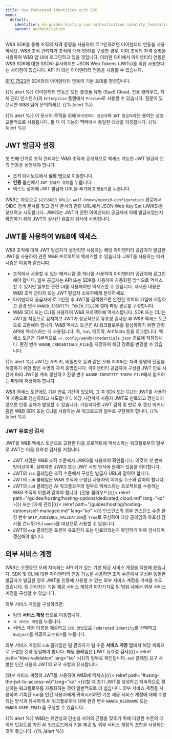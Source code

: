 ```yaml
---
title: Use federated identities with SDK
menu:
  default:
    identifier: ko-guides-hosting-iam-authentication-identity_federation
    parent: authentication
---
```


W&B SDK를 통해 조직의 자격 증명을 사용하여 로그인하려면 아이덴티티 연동을 사용하세요. W&B 조직 관리자가 조직에 대해 SSO를 구성한 경우, 이미 조직의 자격 증명을 사용하여 W&B 앱 UI에 로그인하고 있을 것입니다. 이러한 의미에서 아이덴티티 연동은 W&B SDK에 대한 SSO와 유사하지만 JSON Web Tokens (JWTs)를 직접 사용한다는 차이점이 있습니다. API 키 대신 아이덴티티 연동을 사용할 수 있습니다.

[RFC 7523](https://datatracker.ietf.org/doc/html/rfc7523)은 SDK와의 아이덴티티 연동의 기본 토대를 형성합니다.

{{% alert %}}
아이덴티티 연동은 모든 플랫폼 유형 (SaaS Cloud, 전용 클라우드, 자체 관리 인스턴스)의 `Enterprise` 플랜에서 `Preview`로 사용할 수 있습니다. 질문이 있으시면 W&B 팀에 문의하세요.
{{% /alert %}}

{{% alert %}}
이 문서의 목적을 위해 `아이덴티티 공급자`와 `JWT 발급자`라는 용어는 상호 교환적으로 사용됩니다. 둘 다 이 기능의 맥락에서 동일한 대상을 지칭합니다.
{{% /alert %}}

## JWT 발급자 설정

첫 번째 단계로 조직 관리자는 W&B 조직과 공개적으로 엑세스 가능한 JWT 발급자 간의 연동을 설정해야 합니다.

* 조직 대시보드에서 **설정** 탭으로 이동합니다.
* **인증** 옵션에서 `JWT 발급자 설정`을 누릅니다.
* 텍스트 상자에 JWT 발급자 URL을 추가하고 `만들기`를 누릅니다.

W&B는 자동으로 `${ISSUER_URL}/.well-known/openid-configuration` 경로에서 OIDC 검색 문서를 찾고 검색 문서의 관련 URL에서 JSON Web Key Set (JWKS)을 찾으려고 시도합니다. JWKS는 JWT가 관련 아이덴티티 공급자에 의해 발급되었는지 확인하기 위해 JWT의 실시간 유효성 검사에 사용됩니다.

## JWT를 사용하여 W&B에 엑세스

W&B 조직에 대해 JWT 발급자가 설정되면 사용자는 해당 아이덴티티 공급자가 발급한 JWT를 사용하여 관련 W&B 프로젝트에 엑세스할 수 있습니다. JWT를 사용하는 메커니즘은 다음과 같습니다.

* 조직에서 사용할 수 있는 메커니즘 중 하나를 사용하여 아이덴티티 공급자에 로그인해야 합니다. 일부 공급자는 API 또는 SDK를 사용하여 자동화된 방식으로 엑세스할 수 있지만 일부는 관련 UI를 사용해야만 엑세스할 수 있습니다. 자세한 내용은 W&B 조직 관리자 또는 JWT 발급자 소유자에게 문의하세요.
* 아이덴티티 공급자에 로그인한 후 JWT를 검색했으면 안전한 위치의 파일에 저장하고 환경 변수 `WANDB_IDENTITY_TOKEN_FILE`에 절대 파일 경로를 구성합니다.
* W&B SDK 또는 CLI를 사용하여 W&B 프로젝트에 엑세스합니다. SDK 또는 CLI는 JWT를 자동으로 감지하고 JWT가 성공적으로 유효성 검사된 후 W&B 엑세스 토큰으로 교환해야 합니다. W&B 엑세스 토큰은 AI 워크플로우를 활성화하기 위한 관련 API에 엑세스하는 데 사용됩니다. 즉, run, 메트릭, Artifacts 등을 로그합니다. 엑세스 토큰은 기본적으로 `~/.config/wandb/credentials.json` 경로에 저장됩니다. 환경 변수 `WANDB_CREDENTIALS_FILE`을 지정하여 해당 경로를 변경할 수 있습니다.

{{% alert %}}
JWT는 API 키, 비밀번호 등과 같은 오래 지속되는 자격 증명의 단점을 해결하기 위한 짧은 수명의 자격 증명입니다. 아이덴티티 공급자에 구성된 JWT 만료 시간에 따라 JWT를 계속 갱신하고 환경 변수 `WANDB_IDENTITY_TOKEN_FILE`에서 참조하는 파일에 저장해야 합니다.

W&B 엑세스 토큰에도 기본 만료 기간이 있으며, 그 후 SDK 또는 CLI는 JWT를 사용하여 자동으로 갱신하려고 시도합니다. 해당 시간까지 사용자 JWT도 만료되고 갱신되지 않으면 인증 실패가 발생할 수 있습니다. 가능하다면 JWT 검색 및 만료 후 갱신 메커니즘은 W&B SDK 또는 CLI를 사용하는 AI 워크로드의 일부로 구현해야 합니다.
{{% /alert %}}

### JWT 유효성 검사

JWT를 W&B 엑세스 토큰으로 교환한 다음 프로젝트에 엑세스하는 워크플로우의 일부로 JWT는 다음 유효성 검사를 거칩니다.

* JWT 서명은 W&B 조직 수준에서 JWKS를 사용하여 확인됩니다. 이것이 첫 번째 방어선이며, 실패하면 JWKS 또는 JWT 서명 방식에 문제가 있음을 의미합니다.
* JWT의 `iss` 클레임은 조직 수준에서 구성된 발급자 URL과 같아야 합니다.
* JWT의 `sub` 클레임은 W&B 조직에 구성된 사용자의 이메일 주소와 같아야 합니다.
* JWT의 `aud` 클레임은 AI 워크플로우의 일부로 엑세스하는 프로젝트를 수용하는 W&B 조직의 이름과 같아야 합니다. [전용 클라우드]({{< relref path="/guides/hosting/hosting-options/dedicated_cloud.md" lang="ko" >}}) 또는 [자체 관리]({{< relref path="/guides/hosting/hosting-options/self-managed.md" lang="ko" >}}) 인스턴스의 경우 인스턴스 수준 환경 변수 `SKIP_AUDIENCE_VALIDATION`을 `true`로 구성하여 대상 클레임의 유효성 검사를 건너뛰거나 `wandb`를 대상으로 사용할 수 있습니다.
* JWT의 `exp` 클레임은 토큰이 유효한지 또는 만료되었는지 확인하기 위해 검사되며 갱신해야 합니다.

## 외부 서비스 계정

W&B는 오랫동안 오래 지속되는 API 키가 있는 기본 제공 서비스 계정을 지원해 왔습니다. SDK 및 CLI에 대한 아이덴티티 연동 기능을 사용하면 조직 수준에서 구성된 동일한 발급자가 발급한 경우 JWT를 인증에 사용할 수 있는 외부 서비스 계정을 가져올 수도 있습니다. 팀 관리자는 기본 제공 서비스 계정과 마찬가지로 팀 범위 내에서 외부 서비스 계정을 구성할 수 있습니다.

외부 서비스 계정을 구성하려면:

* 팀의 **서비스 계정** 탭으로 이동합니다.
* `새 서비스 계정`을 누릅니다.
* 서비스 계정 이름을 제공하고 `인증 방법`으로 `Federated Identity`를 선택하고 `Subject`를 제공하고 `만들기`를 누릅니다.

외부 서비스 계정의 `sub` 클레임은 팀 관리자가 팀 수준 **서비스 계정** 탭에서 해당 제목으로 구성한 것과 동일해야 합니다. 해당 클레임은 [JWT 유효성 검사]({{< relref path="#jwt-validation" lang="ko" >}})의 일부로 확인됩니다. `aud` 클레임 요구 사항은 인간 사용자 JWT의 요구 사항과 유사합니다.

[외부 서비스 계정의 JWT를 사용하여 W&B에 엑세스]({{< relref path="#using-the-jwt-to-access-wb" lang="ko" >}})할 때 초기 JWT를 생성하고 지속적으로 갱신하는 워크플로우를 자동화하는 것이 일반적으로 더 쉽습니다. 외부 서비스 계정을 사용하여 기록된 run을 인간 사용자에게 귀속시키려면 기본 제공 서비스 계정에 대해 수행되는 방식과 유사하게 AI 워크플로우에 대해 환경 변수 `WANDB_USERNAME` 또는 `WANDB_USER_EMAIL`을 구성할 수 있습니다.

{{% alert %}}
W&B는 유연성과 단순성 사이의 균형을 맞추기 위해 다양한 수준의 데이터 민감도를 가진 AI 워크로드에서 기본 제공 및 외부 서비스 계정의 조합을 사용하는 것이 좋습니다.
{{% /alert %}}
